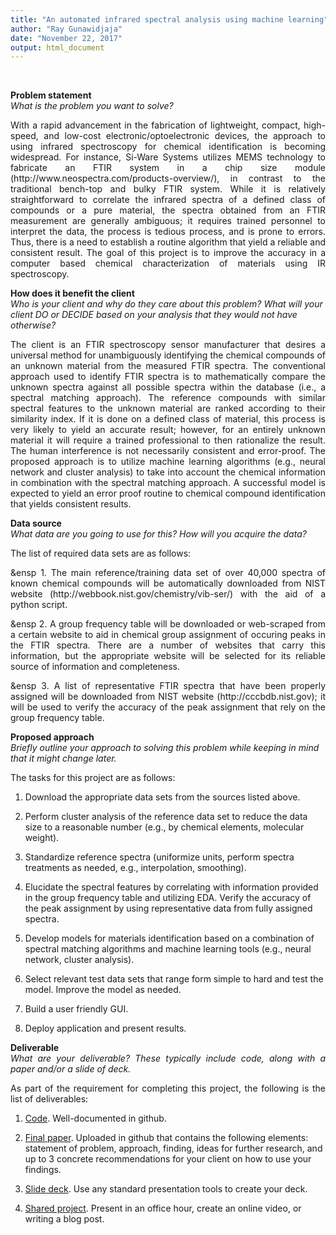 ```yaml
---
title: "An automated infrared spectral analysis using machine learning"
author: "Ray Gunawidjaja"
date: "November 22, 2017"
output: html_document
---
```

</br>

<b>Problem statement</b></br>
<i>What is the problem you want to solve?</i>

<p align="justify">
With a rapid advancement in the fabrication of lightweight, compact, high-speed, and low-cost electronic/optoelectronic devices, the approach to using infrared spectroscopy for chemical identification is becoming widespread. For instance, Si-Ware Systems utilizes MEMS technology to fabricate an FTIR system in a chip size module (http://www.neospectra.com/products-overview/), in contrast to the traditional bench-top and bulky FTIR system. While it is relatively straightforward to correlate the infrared spectra of a defined class of compounds or a pure material, the spectra obtained from an FTIR measurement are generally ambiguous; it requires trained personnel to interpret the data, the process is tedious process, and is prone to errors. Thus, there is a need to establish a routine algorithm that yield a reliable and consistent result. The goal of this project is to improve the accuracy in a computer based chemical characterization of materials using IR spectroscopy.
</p>

<b>How does it benefit the client</b></br>
<i>Who is your client and why do they care about this problem? What will your client DO or DECIDE based on your analysis that they would not have otherwise?</i>

<p align="justify">
The client is an FTIR spectroscopy sensor manufacturer that desires a universal method for unambiguously identifying the chemical compounds of an unknown material from the measured FTIR spectra. The conventional approach used to identify FTIR spectra is to mathematically compare the unknown spectra against all possible spectra within the database (i.e., a spectral matching approach). The reference compounds with similar spectral features to the unknown material are ranked according to their similarity index. If it is done on a defined class of material, this process is very likely to yield an accurate result; however, for an entirely unknown material it will require a trained professional to then rationalize the result. The human interference is not necessarily consistent and error-proof. The proposed approach is to utilize machine learning algorithms (e.g., neural network and cluster analysis) to take into account the chemical information in combination with the spectral matching approach. A successful model is expected to yield an error proof routine to chemical compound identification that yields consistent results. 
</p>

<b>Data source</b></br>
<i>What data are you going to use for this? How will you acquire the data?</i>

The list of required data sets are as follows:</br>
<p align="justify">
&ensp 1. The main reference/training data set of over 40,000 spectra of known chemical compounds will be automatically downloaded from NIST website (http://webbook.nist.gov/chemistry/vib-ser/) with the aid of a python script.
</p>
<p align="justify">
&ensp 2. A group frequency table will be downloaded or web-scraped from a certain website to aid in chemical group assignment of occuring peaks in the FTIR spectra. There are a number of websites that carry this information, but the appropriate website will be selected for its reliable source of information and completeness.
</p>
<p align="justify">
&ensp 3. A list of representative FTIR spectra that have been properly assigned will be downloaded from NIST website (http://cccbdb.nist.gov); it will be used to verify the accuracy of the peak assignment that rely on the group frequency table.  
</p>
<p align="justify">
  
<b>Proposed approach</b></br>
<i>Briefly outline your approach to solving this problem while keeping in mind that it might change later.</i>

The tasks for this project are as follows:</br>
<p align="justify">
1. Download the appropriate data sets from the sources listed above.
</p>
<p align="justify">
2. Perform cluster analysis of the reference data set to reduce the data size to a reasonable number (e.g., by chemical elements, molecular weight).
</p>
<p align="justify">
3. Standardize reference spectra (uniformize units, perform spectra treatments as needed, e.g., interpolation, smoothing).
</p>
<p align="justify">
4. Elucidate the spectral features by correlating with information provided in the group frequency table and utilizing EDA. Verify the accuracy of the peak assignment by using representative data from fully assigned spectra. 
</p>
<p align="justify">
5. Develop models for materials identification based on a combination of spectral matching algorithms and machine learning tools (e.g., neural network, cluster analysis).
</p>
<p align="justify">
6. Select relevant test data sets that range form simple to hard and test the model. Improve the model as needed.
</p>
<p align="justify">
7. Build a user friendly GUI.
</p>
<p align="justify">
8. Deploy application and present results.
</p>
<p align="justify">

<b>Deliverable</b></br>
<i>What are your deliverable? These typically include code, along with a paper and/or a slide of deck.</i>
<p align="justify">
As part of the requirement for completing this project, the following is the list of deliverables: 
</p>
<p align="justify">
1. <u>Code</u>. Well-documented in github.
</p>
<p align="justify">
2. <u>Final paper</u>. Uploaded in github that contains the following elements: statement of problem, approach, finding, ideas for  further research, and up to 3 concrete recommendations for your client on how to use your findings. 
</p>
<p align="justify">
3. <u>Slide deck</u>. Use any standard presentation tools to create your deck. 
</p>
<p align="justify">
4. <u>Shared project</u>. Present in an office hour, create an online video, or writing a blog post.
</p>
